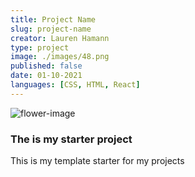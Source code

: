 ```yaml
--- 
title: Project Name
slug: project-name
creator: Lauren Hamann
type: project
image: ./images/48.png
published: false
date: 01-10-2021
languages: [CSS, HTML, React]
---
```


![flower-image](./images/48.png)
### The is my starter project

This is my template starter for my projects

